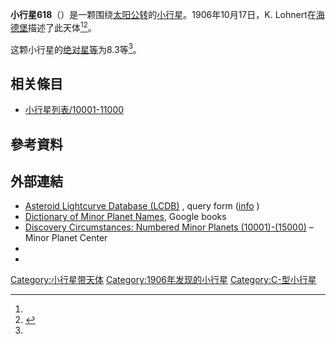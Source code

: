 {{Infobox planet
 | minorplanet     = yes
 | name            = 618 Elfriede
 | background      = #D6D6D6
 | image = 
 | image_size      = 
 | caption         =
 | discovery_ref   =  <ref name="MPC-object" />
 | discoverer      = [[K._Lohnert|K. Lohnert]]
 | discovery_site  = [[海德堡|海德堡]]
 | discovered      = 1906年10月17日
 | mpc_name        = 618 Elfriede
 | alt_names       = 618 Elfriede
 | pronounced      = 
 | named_after     = <ref name="MPC-object" />
 | mp_category     = [[主帶小行星|主帶小行星]] <ref name="MPC-object" /><ref name="jpldata" />
 | orbit_ref       = <ref name="a">[http://ssd.jpl.nasa.gov/sbdb.cgi?sstr=618 618] {{Wayback|url=http://ssd.jpl.nasa.gov/sbdb.cgi?sstr=618 |date=20210719003230 }}，小行星數據庫瀏覽器（JPL Small-Body Database Browser）－[[美国国家航空航天局|美国国家航空航天局]]喷气推进实验室</ref>
 | epoch           = 2018-03-23.0（[[儒略日|JD]] 2458200.5）
 | uncertainty     = 0
 | observation_arc = 
 | aphelion = {{convert|3.422|AU|km|3|abbr=on|lk=out}}
 | perihelion      = {{convert|2.9663590|AU|km|3|abbr=on}}
 | semimajor       = 3.1942411
 | eccentricity    = 0.0713416
 | period          = 5.71[[儒略年|yr]]
 | mean_anomaly    = 246.03352[[度|°]]
 | mean_motion     = {{Deg2DMS|0.17264430|sup=ms}} / day
 | inclination     = 17.02842
 | asc_node        = 110.93979°
 | arg_peri        = 227.95082
 | mean_diameter   = 
 | rotation        = 
 | albedo          =
 | spectral_type   =
 | abs_magnitude   = 8.3<ref name="jpldata" />
}}
'''小行星618'''（{{lang-en|618 Elfriede}}）是一颗围绕[[太阳|太阳]][[公转|公转]]的[[小行星|小行星]]。1906年10月17日，K. Lohnert在[[海德堡|海德堡]]描述了此天体<ref name="a" /><ref>{{cite news|title=小行星列表|url=http://cfa-www.harvard.edu/iau/lists/NumberedMPs.txt|accessdate=2018-10-19|newspaper=哈佛大学|archive-date=2008-05-17|archive-url=https://web.archive.org/web/20080517010638/http://cfa-www.harvard.edu/iau/lists/NumberedMPs.txt|dead-url=no}}</ref>。

这颗小行星的[[绝对星等|绝对星等]]为8.3等<ref name="a" />。

== 相关條目 ==
*[[小行星列表/10001-11000|小行星列表/10001-11000]]

== 參考資料 ==
{{reflist|refs=

<ref name="jpldata">{{cite web
  |type       = 2018-01-26 last obs.
  |title      = JPL Small-Body Database Browser:618 Elfriede-618 Elfriede
  |url        = https://ssd.jpl.nasa.gov/sbdb.cgi?sstr=618
  |publisher  = [[Jet_Propulsion_Laboratory|Jet Propulsion Laboratory]]
  |accessdate = 28 March 2018}}</ref>

<ref name="MPC-object">{{cite web
  |title      = 618 Elfriede
  |work      = Minor Planet Center
  |url      = https://www.minorplanetcenter.net/db_search/show_object?object_id=618
  |accessdate      = 28 March 2018
  |archive-date      = 2016-03-04
  |archive-url      = https://web.archive.org/web/20160304091329/http://minorplanetcenter.net/db_search/show_object?object_id=618
  |dead-url      = no
  }}</ref>

}}

==  外部連結 ==
* [http://www.minorplanet.info/PHP/lcdbsummaryquery.php Asteroid Lightcurve Database (LCDB)] {{Wayback|url=http://www.minorplanet.info/PHP/lcdbsummaryquery.php |date=20171210173955 }}, query form ([http://www.minorplanet.info/lightcurvedatabase.html info] {{Wayback|url=http://www.minorplanet.info/lightcurvedatabase.html |date=20171216050541 }})
* [https://books.google.com/books?id=aeAg1X7afOoC&pg Dictionary of Minor Planet Names], Google books
* [http://www.minorplanetcenter.net/iau/lists/NumberedMPs010001.html Discovery Circumstances: Numbered Minor Planets (10001)-(15000)] {{Wayback|url=http://www.minorplanetcenter.net/iau/lists/NumberedMPs010001.html |date=20180612162317 }} – Minor Planet Center
* {{AstDys|618}}
* {{JPL small body}}

{{Minor Planet Number|[[小行星617|小行星617]]|[[小行星619|小行星619]]}}
{{小天体}}

[[Category:小行星带天体|Category:小行星带天体]]
[[Category:1906年发现的小行星|Category:1906年发现的小行星]]
[[Category:C-型小行星|Category:C-型小行星]]